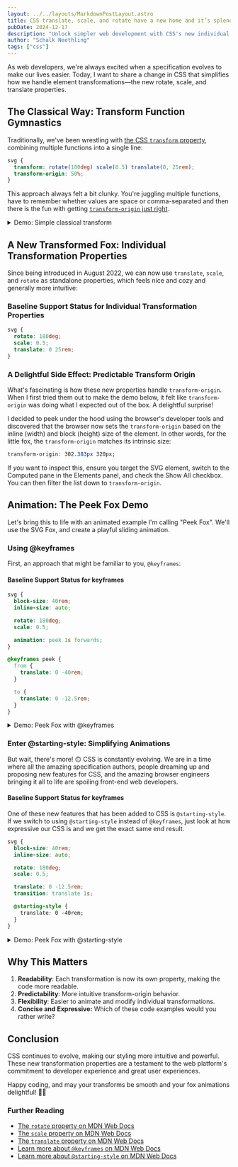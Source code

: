 ```yaml
---
layout: ../../layouts/MarkdownPostLayout.astro
title: CSS translate, scale, and rotate have a new home and it’s splendid! Come on in.
pubDate: 2024-12-17
description: "Unlock simpler web development with CSS's new individual transform properties—cleaner syntax, more intuitive styling, and delightful animations."
author: "Schalk Neethling"
tags: ["css"]
---
```



As web developers, we're always excited when a specification evolves to make our lives easier. Today, I want to share a change in CSS that simplifies how we handle element transformations—the new rotate, scale, and translate properties.

## The Classical Way: Transform Function Gymnastics

Traditionally, we've been wrestling with [the CSS `transform` property](https://developer.mozilla.org/en-US/docs/Web/CSS/transform), combining multiple functions into a single line:

```css
svg {
  transform: rotate(180deg) scale(0.5) translate(0, 25rem);
  transform-origin: 50%;
}
```

This approach always felt a bit clunky. You're juggling multiple functions, have to remember whether values are space or comma-separated and then there is the fun with getting [`transform-origin` just right](https://developer.mozilla.org/en-US/docs/Web/CSS/transform-origin).

<details>
  <summary>Demo: Simple classical transform</summary>
  <p class="codepen" data-height="300" data-default-tab="html,result" data-slug-hash="OPLMqZK" data-pen-title="PeekFox - Old School transform" data-user="schalkneethling" style="height: 450px; box-sizing: border-box; display: flex; align-items: center; justify-content: center; border: 2px solid; margin: 1em 0; padding: 1em;">
    <span>See the Pen <a href="https://codepen.io/schalkneethling/pen/OPLMqZK">
    PeekFox - Old School transform</a> by Schalk Neethling (<a href="https://codepen.io/schalkneethling">@schalkneethling</a>)
    on <a href="https://codepen.io">CodePen</a>.</span>
  </p>
</details>


## A New Transformed Fox: Individual Transformation Properties

Since being introduced in August 2022, we can now use `translate`, `scale`, and `rotate` as standalone properties, which feels nice and cozy and generally more intuitive:

### Baseline Support Status for Individual Transformation Properties

<BaselineStatus id="individual-transforms" />

```css
svg {
  rotate: 180deg;
  scale: 0.5;
  translate: 0 25rem;
}
```

### A Delightful Side Effect: Predictable Transform Origin

What's fascinating is how these new properties handle `transform-origin`. When I first tried them out to make the demo below, it felt like `transform-origin` was doing what I expected out of the box. A delightful surprise!

I decided to peek under the hood using the browser's developer tools and discovered that the browser now sets the `transform-origin` based on the inline (width) and block (height) size of the element. In other words, for the little fox, the `transform-origin` matches its intrinsic size:

```css
transform-origin: 302.383px 320px;
```

If _you_ want to inspect this, ensure you target the SVG element, switch to the Computed pane in the Elements panel, and check the Show All checkbox. You can then filter the list down to `transform-origin`.

## Animation: The Peek Fox Demo

Let's bring this to life with an animated example I'm calling "Peek Fox". We'll use the SVG Fox, and create a playful sliding animation.

### Using @keyframes

First, an approach that might be familiar to you, `@keyframes`:

#### Baseline Support Status for keyframes

<BaselineStatus id="animations-css" />

```css
svg {
  block-size: 40rem;
  inline-size: auto;

  rotate: 180deg;
  scale: 0.5;

  animation: peek 1s forwards;
}

@keyframes peek {
  from {
    translate: 0 -40rem;
  }

  to {
    translate: 0 -12.5rem;
  }
}
```

<details>
  <summary>Demo: Peek Fox with @keyframes</summary>  
  <p class="codepen" data-height="300" data-default-tab="html,result" data-slug-hash="NPKdQzm" data-pen-title="PeekFox - Gotta keep em separated and animated" data-user="schalkneethling" style="height: 300px; box-sizing: border-box; display: flex; align-items: center; justify-content: center; border: 2px solid; margin: 1em 0; padding: 1em;">
    <span>See the Pen <a href="https://codepen.io/schalkneethling/pen/NPKdQzm">
    PeekFox - Gotta keep em separated and animated</a> by Schalk Neethling (<a href="https://codepen.io/schalkneethling">@schalkneethling</a>)
    on <a href="https://codepen.io">CodePen</a>.</span>
  </p>
</details>


### Enter @starting-style: Simplifying Animations

But wait, there's more! 🙃 CSS is constantly evolving. We are in a time where all the amazing specification authors, people dreaming up and proposing new features for CSS, and the amazing browser engineers bringing it all to life are spoiling front-end web developers.

#### Baseline Support Status for keyframes

<BaselineStatus id="starting-style" />

One of these new features that has been added to CSS is `@starting-style`. If we switch to using `@starting-style` instead of `@keyframes`, just look at how expressive our CSS is and we get the exact same end result.

```css
svg {
  block-size: 40rem;
  inline-size: auto;

  rotate: 180deg;
  scale: 0.5;

  translate: 0 -12.5rem;
  transition: translate 1s;

  @starting-style {
    translate: 0 -40rem;
  }
}
```

<details>
  <summary>Demo: Peek Fox with @starting-style</summary>  
  <p class="codepen" data-height="300" data-default-tab="html,result" data-slug-hash="ZYzLgjb" data-pen-title="PeekFox - with @starting-style" data-user="schalkneethling" style="height: 300px; box-sizing: border-box; display: flex; align-items: center; justify-content: center; border: 2px solid; margin: 1em 0; padding: 1em;">
    <span>See the Pen <a href="https://codepen.io/schalkneethling/pen/ZYzLgjb">
    PeekFox - with @starting-style</a> by Schalk Neethling (<a href="https://codepen.io/schalkneethling">@schalkneethling</a>)
    on <a href="https://codepen.io">CodePen</a>.</span>
  </p>
</details>

## Why This Matters

1. **Readability**: Each transformation is now its own property, making the code more readable.
2. **Predictability**: More intuitive transform-origin behavior.
3. **Flexibility**: Easier to animate and modify individual transformations.
4. **Concise and Expressive:** Which of these code examples would you rather write?

## Conclusion

CSS continues to evolve, making our styling more intuitive and powerful. These new transformation properties are a testament to the web platform's commitment to developer experience and great user experiences.

Happy coding, and may your transforms be smooth and your fox animations delightful! 🦊✨

### Further Reading

- [The `rotate` property on MDN Web Docs](https://developer.mozilla.org/en-US/docs/Web/CSS/rotate)
- [The `scale` property on MDN Web Docs](https://developer.mozilla.org/en-US/docs/Web/CSS/scale)
- [The `translate` property on MDN Web Docs](https://developer.mozilla.org/en-US/docs/Web/CSS/translate)
- [Learn more about `@keyframes` on MDN Web Docs](https://developer.mozilla.org/en-US/docs/Web/CSS/@keyframes)
- [Learn more about `@starting-style` on MDN Web Docs](https://developer.mozilla.org/en-US/docs/Web/CSS/@starting-style)

<script async src="https://cpwebassets.codepen.io/assets/embed/ei.js"></script>
